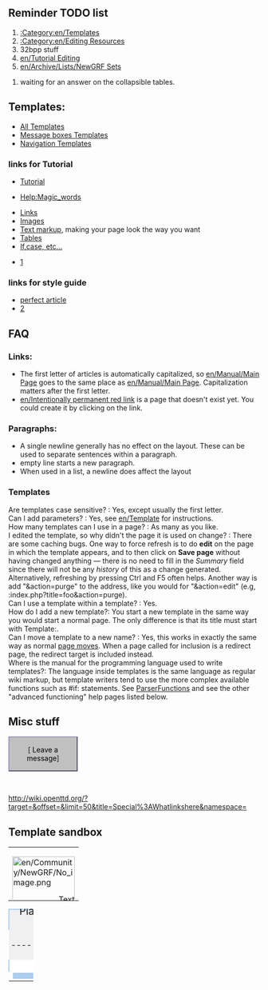 {{en/TOCleft}}

{{en/Note|This user is inactive since 21/03/2010}}
{{en/Note|This is My work/test space  please ignore it.}}

{{en/-}}

==Reminder TODO list==
# [[:Category:en/Templates]]
# [[:Category:en/Editing Resources]]
# 32bpp stuff
# [[en/Tutorial Editing]]
# [[en/Archive/Lists/NewGRF Sets]]


# waiting for an answer on the collapsible tables.


==Templates:==

*[[:Category:en/Templates|All Templates]]
*[[:Category:en/Manual/Base Set/Message boxes|Message boxes Templates]]
*[[:Category:en/Manual/Base Set/Navigation|Navigation Templates]]


===links for Tutorial===

*[http://en.wikipedia.org/wiki/Wikipedia:Tutorial Tutorial]

*[http://www.mediawiki.org/wiki/Help:Magic_words Help:Magic_words]

*[http://meta.wikimedia.org/wiki/Help:Link Links]
*[http://www.mediawiki.org/wiki/Help:Images Images]
*[http://meta.wikimedia.org/wiki/Help:Advanced_editing Text markup], making your page look the way you want
*[http://meta.wikimedia.org/wiki/Help:Table Tables]
*[http://www.mediawiki.org/wiki/Help:Extension:ParserFunctions If,case, etc...]

* [http://meta.wikimedia.org/wiki/Cheatsheet]


=== links for style guide ===
* [http://en.wikipedia.org/wiki/Wikipedia:The perfect article]
* [http://en.wikipedia.org/wiki/Wikipedia:Manual_of_Style]


==FAQ==
<!--
{{Navtab Tutorial|This=7}}

<div style="border:2px solid #A3B1BF; padding:.5em 1em 1em 1em; border-top:none; background-color:#fff; color:#000">
-->



===Links:===
* The first letter of articles is automatically capitalized, so [[en/Manual/Main Page]] goes to the same place as [[en/Manual/Main Page]]. Capitalization matters after the first letter.
* [[en/Intentionally permanent red link]] is a page that doesn't exist yet. You could create it by clicking on the link.

===Paragraphs:===
* A single newline generally has no effect on the layout. These can be used to separate sentences within a paragraph.
* empty line starts a new paragraph.
* When used in a list, a newline does affect the layout




===Templates===
; Are templates case sensitive? : Yes, except usually the first letter.
; Can I add parameters? : Yes, see [[en/Template]] for instructions.
; How many templates can I use in a page? : As many as you like.
; I edited the template, so why didn't the page it is used on change? : There are some caching bugs. One way to force refresh is to do '''edit''' on the page in which the template appears, and to then click on '''Save page''' without having changed anything&nbsp;— there is no need to fill in the ''Summary'' field since there will not be any ''history'' of this as a change generated.  Alternatively, refreshing by pressing Ctrl and F5 often helps.  Another way is add "&action=purge" to the address, like you would for "&action=edit" (e.g, :index.php?title=foo&action=purge).
; Can I use a template within a template? : Yes.
;How do I add a new template?: You start a new template in the same way you would start a normal page. The only difference is that its title must start with Template:.
; Can I move a template to a new name? : Yes, this works in exactly the same way as normal [[en/Renaming (moving) a page|page moves]]. When a page called for inclusion is a redirect page, the redirect target is included instead.
; Where is the manual for the programming language used to write templates?: The language inside templates is the same language as regular wiki markup, but template writers tend to use the more complex available functions such as #if: statements.  See [[en/Mw/Help/Extension/ParserFunctions|ParserFunctions]] and see the other "advanced functioning" help pages listed below.

<!--
</div><noinclude>[[Category:OpenTTD Wiki|*7]]</noinclude>
-->


==Misc stuff==
<!-- leave a message :) -->
<div class="plainlinks" style="background-color:#C0C0C0;border:2px outset #9999bb;text-align:center;padding:2px 5px;width:125px">[{{fullurl:User talk:{{PAGENAMEE}}|action=edit&section=new}} <font color=#000000>Leave a message</font>]</div><br><noinclude>


http://wiki.openttd.org/?target=&offset=&limit=50&title=Special%3AWhatlinkshere&namespace=



==Template sandbox==

<onlyinclude>
<!--Picture Template-->

{| style="background:#c0c0c0; border:1px solid #000000; -moz-border-radius:5px;"
|- align="center"
|

<div style="position:relative; height: 100px; width: 125px;">
<div style="position: absolute; top: 80px; left: 0px; width: 125px; overflow: hidden; line-height: 12px; z-index: 4; text-align: right;">

<noinclude>Text</noinclude>
</div>

<div style="position: absolute; top: 0px; left: 0px; z-index: 2"><includeonly>[[File:en/Community/NewGRF/No image.png|125x100px]]</includeonly><noinclude>image</noinclude></div>
</div>
|}


<!--framework Template-->

{| style="margin-bottom:.5em; width:100%; font-size:95%; text-align:left; padding:-2px; background:none" cellpadding="0" cellspacing="0"
| rowspan="2" width="100%" style="background:#F0F0F0; border:2px solid #ABCDEF; border-bottom:0; padding-right:1em; -moz-border-radius-topright:5em" | 
<div style="font-size:130%; margin-top:-33px; padding-left:43px"> '''{{{Title}}}'''</div><div style="font-size:130%; margin-top:-16px; padding-left:12px; cursor:default;">Placeholder</div> 
|-
| style="border-bottom:2px solid #ABCDEF;" |
|-
| colspan="3" style="padding:4px; background:#F0F0F0; border:2px solid #; border-top:0; border-bottom:0" width="50%" valign="top" | {{{Text}}}
----  
|-
| colspan="3" style="padding:4px; background:#FFF; border:2px solid #ABCDEF; border-top:0; border-bottom:0" width="50%" valign="top" | <span style="float:right; font-family:Verdana, Arial, Helvetica, sans-serif; font-size: 80%; padding:0 .5em 0 2em">{{{Footer}}}</span> 
|-
| colspan="3" | <div style="-moz-border-radius-bottomright:1em; -moz-border-radius-bottomleft:1em; background:#ABCDEF; height:10px; border:1px solid #ABCDEF; border-right:2px solid #ABCDEF; border-left:2px solid #ABCDEF;">
</div>
|}


</onlyinclude>